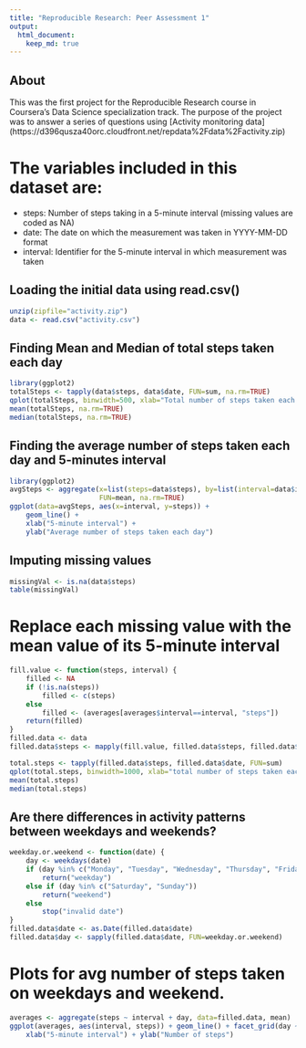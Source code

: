 ```yaml
---
title: "Reproducible Research: Peer Assessment 1"
output: 
  html_document:
    keep_md: true
---
```

## About

This was the first project for the Reproducible Research course in Coursera's Data Science specialization track. The purpose of the project was to answer a series of questions using 
[Activity monitoring data] (https://d396qusza40orc.cloudfront.net/repdata%2Fdata%2Factivity.zip)

# The variables included in this dataset are:

- steps: Number of steps taking in a 5-minute interval (missing values are coded as NA)
- date: The date on which the measurement was taken in YYYY-MM-DD format
- interval: Identifier for the 5-minute interval in which measurement was taken


## Loading the initial data using read.csv() 
```r
unzip(zipfile="activity.zip")    
data <- read.csv("activity.csv")
```

## Finding Mean and Median of total steps taken each day
```r
library(ggplot2)  
totalSteps <- tapply(data$steps, data$date, FUN=sum, na.rm=TRUE)  
qplot(totalSteps, binwidth=500, xlab="Total number of steps taken each day")  
mean(totalSteps, na.rm=TRUE)  
median(totalSteps, na.rm=TRUE)  
```
## Finding the average number of steps taken each day and 5-minutes interval
```r
library(ggplot2)  
avgSteps <- aggregate(x=list(steps=data$steps), by=list(interval=data$interval),
                      FUN=mean, na.rm=TRUE)  
ggplot(data=avgSteps, aes(x=interval, y=steps)) +
    geom_line() +  
    xlab("5-minute interval") +  
    ylab("Average number of steps taken each day")  
```
## Imputing missing values   
```r
missingVal <- is.na(data$steps)  
table(missingVal)  
```
# Replace each missing value with the mean value of its 5-minute interval  
```r
fill.value <- function(steps, interval) {  
    filled <- NA  
    if (!is.na(steps))  
        filled <- c(steps)  
    else  
        filled <- (averages[averages$interval==interval, "steps"])  
    return(filled)  
}  
filled.data <- data 
filled.data$steps <- mapply(fill.value, filled.data$steps, filled.data$interval)  

total.steps <- tapply(filled.data$steps, filled.data$date, FUN=sum)  
qplot(total.steps, binwidth=1000, xlab="total number of steps taken each day")  
mean(total.steps)  
median(total.steps)  
```
## Are there differences in activity patterns between weekdays and weekends?  
```r
weekday.or.weekend <- function(date) {  
    day <- weekdays(date)  
    if (day %in% c("Monday", "Tuesday", "Wednesday", "Thursday", "Friday"))  
        return("weekday")  
    else if (day %in% c("Saturday", "Sunday"))  
        return("weekend")  
    else  
        stop("invalid date")    
}  
filled.data$date <- as.Date(filled.data$date)  
filled.data$day <- sapply(filled.data$date, FUN=weekday.or.weekend)  
```
# Plots for avg number of steps taken on weekdays and weekend. 
```r
averages <- aggregate(steps ~ interval + day, data=filled.data, mean)  
ggplot(averages, aes(interval, steps)) + geom_line() + facet_grid(day ~ .) +  
    xlab("5-minute interval") + ylab("Number of steps")  
```
